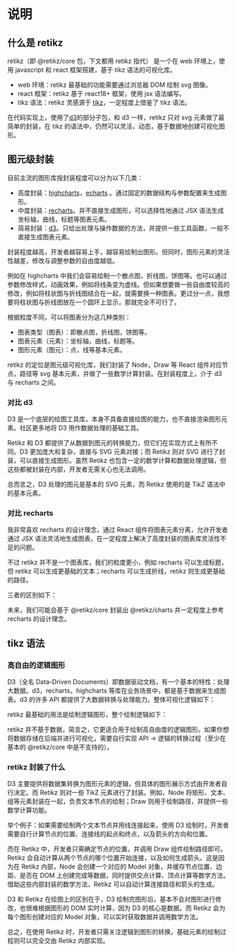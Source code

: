 # 说明

## 什么是 retikz

retikz（即 @retikz/core 包，下文都用 retikz 指代） 是一个在 web 环境上，使用 javascript 和 react 框架搭建，基于 tikz 语法的可视化库。

- web 环境：retikz 最基础的功能需要通过浏览器 DOM 绘制 svg 图像。
- react 框架：retikz 基于 react18+ 框架，使用 jsx 语法编写。
- tikz 语法：retikz 灵感源于 [tikz](https://github.com/pgf-tikz/pgf)，一定程度上借鉴了 tikz 语法。

在代码实现上，使用了[d3](https://d3js.org/)的部分子包，和 d3 一样，retikz 只对 svg 元素做了最简单的封装，在 tikz 的语法中，仍然可以灵活，动态，基于数据地创建可视化图形。

## 图元级封装

目前主流的图形库按封装程度可以分为以下几类：

- 高度封装：[highcharts](https://github.com/highcharts/highcharts-dist)，[echarts](https://echarts.apache.org/zh/index.html) 。通过固定的数据结构与参数配置来生成图形。
- 中度封装：[recharts](https://recharts.org/)。并不直接生成图形，可以选择性地通过 JSX 语法生成坐标轴，曲线，标题等图表元素。
- 简易封装：[d3](https://d3js.org/)。只给出处理与操作数据的方法，并提供一些工具函数，一般不直接生成图表元素。

封装程度越高，开发者越容易上手，越容易绘制出图形。但同时，图形元素的灵活性越差，修改与调整参数的自由度越低。

例如在 highcharts 中我们会容易绘制一个散点图，折线图，饼图等。也可以通过参数修改样式，动画效果，例如将线条变为虚线。但如果想要做一些自由度较高的修改，例如将柱状图与折线图结合在一起，就需要换一种图表。更过分一点，我想要将柱状图与折线图放在一个圆环上显示，那就完全不可行了。

根据粒度不同，可以将图表分为这几种类别：

- 图表类型（图表）：即散点图，折线图，饼图等。
- 图表元素（元素）：坐标轴，曲线，标题等。
- 图形元素（图元）：点，线等基本元素。

retikz 的定位是图元级可视化库，我们封装了 Node，Draw 等 React 组件对应节点，路径等 svg 基本元素，并做了一些数学计算封装。在封装程度上，介于 d3 与 recharts 之间。

### 对比 d3

D3 是一个底层的绘图工具库，本身不具备直接绘图的能力，也不直接渲染图形元素。社区更多地将 D3 用作数据处理的基础工具。

Retikz 和 D3 都提供了从数据到图元的转换能力，但它们在实现方式上有所不同。D3 更加庞大和复杂，直接与 SVG 元素对接；而 Retikz 则对 SVG 进行了封装，可以直接生成图形。虽然 Retikz 也包含一定的数学计算和数据处理逻辑，但这些都被封装在内部，开发者无需关心也无法调用。

总而言之，D3 处理的图元是基本的 SVG 元素，而 Retikz 使用的是 TikZ 语法中的基本元素。

### 对比 recharts

我非常喜欢 recharts 的设计理念，通过 React 组件将图表元素分离，允许开发者通过 JSX 语法灵活地生成图表，在一定程度上解决了高度封装的图表库灵活性不足的问题。

不过 retikz 并不是一个图表库，我们的粒度更小，例如 recharts 可以生成标题，但 retikz 可以生成更基础的文本；recharts 可以生成折线，retikz 则生成更基础的路径。

三者的区别如下：

<Table
  header={[
    { title: '框架', key: 'name' },
    { title: '基础图形', key: 'unit' },
    { title: '定位与作用', key: 'position' },
  ]}
  data={[
    {
      name: 'd3',
      unit: 'svg 元素',
      position: '底层可视化工具，提供数学计算与数据处理能力',
    },
    {
      name: 'recharts',
      unit: '图表元素',
      position: '可视化组件库，提供细粒度的图表与图表元素组件',
    },
    {
      name: 'retikz',
      unit: 'tikz 元素（svg 封装）',
      position: '基于 svg 简易封装的 tikz 组件库',
    },
  ]}
/>

<Alert type="info" title="未来计划">
  未来，我们可能会基于 @retikz/core 封装出 @retikz/charts 并一定程度上参考 recharts 的设计理念。
</Alert>

## tikz 语法

### 高自由的逻辑图形

D3（全名 Data-Driven Documents）即数据驱动文档，有一个基本的特性：处理大数据。d3，recharts，highcharts 等库在业务场景中，都是基于数据来生成图表。d3 的许多 API 都提供了大数据转换与处理能力。整体可视化逻辑如下：

<TikZ height="100" width="600">
  <Node name="db" position={[50, 50]} children="数据库"/>
  <Node name="api" position={[200, 50]} children="后端 API"/>
  <Node name="comp" position={[350, 50]} children="图表组件"/>
  <Node name="chart" position={[500, 50]} children="图表"/>
  <Draw way={['db', 'api', 'comp', 'chart']} endArrows="Stealth">
    <PathNode midway above color="gray" children="查询" size="small" segmentIndex={0}/>
    <PathNode midway above color="gray" children="网络" size="small" segmentIndex={1}/>
    <PathNode midway above color="gray" children="生成" size="small"/>
  </Draw>
</TikZ>

retikz 最基础的用法是绘制逻辑图形，整个绘制逻辑如下：

<TikZ height="100" width="600">
  <Node name="logic" position={[50, 50]} children="逻辑"/>
  <Node name="retikz" position={[200, 50]} children="retikz"/>
  <Node name="chart" position={[350, 50]} children="图形"/>
  <Draw way={['logic', 'retikz', 'chart']} endArrows="Stealth">
    <PathNode midway above color="gray" children="查询" size="small" segmentIndex={0}/>
    <PathNode midway above color="gray" children="生成" size="small"/>
  </Draw>
</TikZ>

retikz 并不基于数据，简言之，它更适合用于绘制高自由度的逻辑图形。如果你想将数据存储在后端并进行可视化，需要自行实现 API -> 逻辑的转换过程（至少在基本的  @retikz/core 中是不支持的）。

### retikz 封装了什么

D3 主要提供将数据集转换为图形元素的逻辑，但具体的图形展示方式由开发者自行决定。而 Retikz 则对一些 TikZ 元素进行了封装。例如，Node 将矩形、文本、组等元素封装在一起，负责文本节点的绘制；Draw 则用于绘制路径，并提供一些数学计算功能。

举个例子：如果需要绘制两个文本节点并用线连接起来，使用 D3 绘制时，开发者需要自行计算节点的位置、连接线的起点和终点，以及箭头的方向和位置。

而在 Retikz 中，开发者只需确定节点的位置，并调用 Draw 组件绘制路径即可。Retikz 会自动计算从两个节点的哪个位置开始连接，以及如何生成箭头。这是因为在 Retikz 内部，Node 会创建一个对应的 Model 对象，并缓存节点位置、边距、是否在 DOM 上创建完成等数据，同时提供交点计算、顶点计算等数学方法。借助这些内部封装的数学方法，Retikz 可以自动计算连接路径和箭头的生成。

D3 和 Retikz 在绘图上的区别在于，D3 绘制完图形后，基本不会对图形进行修改，也很难根据图形的 DOM 实时计算，因为 D3 的核心是数据。而 Retikz 会为每个图形创建对应的 Model 对象，可以实时获取数据并调用数学方法。

总之，在使用 Retikz 时，开发者只需关注逻辑到图形的转换，基础元素的绘制过程则可以完全交由 Retikz 内部实现。
